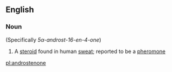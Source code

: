 ==English==

===Noun===
{{wikipedia}}
{{en-noun|-}} (Specifically ''5α-androst-16-en-4-one'')

# {{biochemistry}} A [[steroid]] found in human [[sweat]]; reported to be a [[pheromone]]

[[pl:androstenone]]